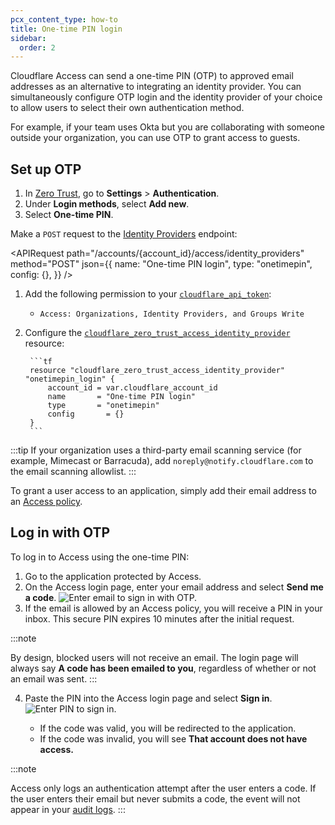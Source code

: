 ```yaml
---
pcx_content_type: how-to
title: One-time PIN login
sidebar:
  order: 2
---
```



Cloudflare Access can send a one-time PIN (OTP) to approved email addresses as an alternative to integrating an identity provider. You can simultaneously configure OTP login and the identity provider of your choice to allow users to select their own authentication method.

For example, if your team uses Okta but you are collaborating with someone outside your organization, you can use OTP to grant access to guests.

<Render file="access/one-time-pin-warning" />

## Set up OTP

<Tabs syncKey="dashPlusAPI"> <TabItem label="Dashboard">

1. In [Zero Trust](https://one.dash.cloudflare.com), go to **Settings** > **Authentication**.
2. Under **Login methods**, select **Add new**.
3. Select **One-time PIN**.

</TabItem> <TabItem label="API">

Make a `POST` request to the [Identity Providers](/api/resources/zero_trust/subresources/identity_providers/methods/create/) endpoint:

<APIRequest
  path="/accounts/{account_id}/access/identity_providers"
  method="POST"
  json={{
    name: "One-time PIN login",
    type: "onetimepin",
    config: {},
  }}
/>

</TabItem> <TabItem label="Terraform (v5)">

1. Add the following permission to your [`cloudflare_api_token`](https://registry.terraform.io/providers/cloudflare/cloudflare/latest/docs/resources/api_token):
	- `Access: Organizations, Identity Providers, and Groups Write`

2. Configure the [`cloudflare_zero_trust_access_identity_provider`](https://registry.terraform.io/providers/cloudflare/cloudflare/latest/docs/resources/zero_trust_access_identity_provider) resource:

		```tf
		resource "cloudflare_zero_trust_access_identity_provider" "onetimepin_login" {
			account_id = var.cloudflare_account_id
			name       = "One-time PIN login"
			type       = "onetimepin"
			config 		 = {}
		}
		```
</TabItem></Tabs>

:::tip
If your organization uses a third-party email scanning service (for example, Mimecast or Barracuda), add `noreply@notify.cloudflare.com` to the email scanning allowlist.
:::

To grant a user access to an application, simply add their email address to an [Access policy](/cloudflare-one/policies/access/policy-management/#create-a-policy).

## Log in with OTP

To log in to Access using the one-time PIN:

1. Go to the application protected by Access.
2. On the Access login page, enter your email address and select **Send me a code**.
   ![Enter email to sign in with OTP.](~/assets/images/cloudflare-one/identity/otp/otp1.png)
3. If the email is allowed by an Access policy, you will receive a PIN in your inbox. This secure PIN expires 10 minutes after the initial request.

:::note

By design, blocked users will not receive an email. The login page will always say **A code has been emailed to you**, regardless of whether or not an email was sent.
:::

4. Paste the PIN into the Access login page and select **Sign in**.
   ![Enter PIN to sign in.](~/assets/images/cloudflare-one/identity/otp/otp2.png)

   - If the code was valid, you will be redirected to the application.
   - If the code was invalid, you will see **That account does not have access.**

:::note

Access only logs an authentication attempt after the user enters a code. If the user enters their email but never submits a code, the event will not appear in your [audit logs](/cloudflare-one/insights/logs/audit-logs/#authentication-logs).
:::

